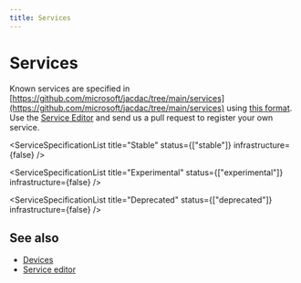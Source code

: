 ---
title: Services
---

# Services

Known services are specified in [https://github.com/microsoft/jacdac/tree/main/services](https://github.com/microsoft/jacdac/tree/main/services)
using [this format](https://github.com/microsoft/jacdac/tree/main/spectool). 
Use the [Service Editor](/tools/service-editor) and send us a pull request 
to register your own service.

<ServiceSpecificationList title="Stable" status={["stable"]} infrastructure={false} />

<ServiceSpecificationList title="Experimental" status={["experimental"]} infrastructure={false} />

<ServiceSpecificationList title="JACDAC" infrastructure={true} />

<ServiceSpecificationList title="Deprecated" status={["deprecated"]} infrastructure={false} />

## See also

* [Devices](/devices)
* [Service editor](/tools/service-editor)